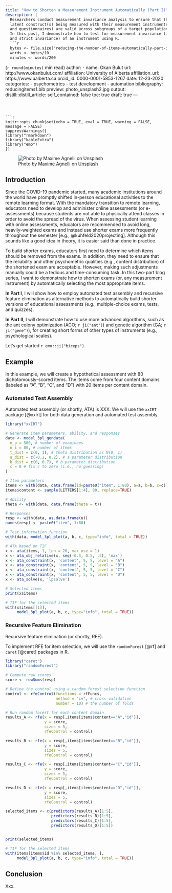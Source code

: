 ```yaml
---
title: "How to Shorten a Measurement Instrument Automatically (Part I)"
description: |
  Researchers conduct measurement invariance analysis to ensure that the interpretation of 
  latent construct(s) being measured with their measurement instruments (e.g., scales, surveys, 
  and questionnaires) are valid across subgroups of a target population or time points. 
  In this post, I demonstrate how to test for measurement invariance (i.e., configural, metric, scalar,
  and strict invariance) of an instrument using R.
  ```r
  bytes <- file.size("reducing-the-number-of-items-automatically-part-i.Rmd")
  words <- bytes/10
  minutes <- words/200
  ``` 
  (`r round(minutes)` min read)
author:
  - name: Okan Bulut
    url: http://www.okanbulut.com/
    affiliation: University of Alberta
    affiliation_url: https://www.ualberta.ca
    orcid_id: 0000-0001-5853-1267
date: 12-23-2020
categories:
  - psychometrics
  - test development
  - automation
bibliography: reducingitems1.bib
preview: photo_unsplash2.jpg
output:
  distill::distill_article:
    self_contained: false
    toc: true
draft: true
---
```



```r
knitr::opts_chunk$set(echo = TRUE, eval = TRUE, warning = FALSE, message = FALSE)
suppressWarnings({
library("rmarkdown")
library("kableExtra")
library("emo")
})
```

![Photo by [Maxime Agnelli](https://unsplash.com/@maxa) on [Unsplash](https://unsplash.com/)](photo_unsplash2.jpg)

## Introduction

Since the COVID-19 pandemic started, many academic institutions around the world have promptly shifted in-person educational activities to the remote learning format. With the mandatory transition to remote learning, educators need to develop and administer online assessments (or e-assessments) because students are not able to physically attend classes in order to avoid the spread of the virus. When assessing student learning with online assessments, educators are recommended to avoid long, heavily-weighted exams and instead use shorter exams more frequently throughout the semester [e.g., @kuhfeld2020projecting]. Although this sounds like a good idea in theory, it is easier said than done in practice. 

To build shorter exams, educators first need to determine which items should be removed from the exams. In addition, they need to ensure that the reliability and other psychometric qualities (e.g., content distribution) of the shortened exam are acceptable. However, making such adjustments manually could be a tedious and time-consuming task. In this two-part blog series, I want to demonstrate how to shorten exams (or, any measurement instrument) by automatically selecting the most appropriate items. 

**In Part I**, I will show how to employ automated test assembly and recursive feature elimination as alternative methods to automatically build shorter versions of educational assessments (e.g., multiple-choice exams, tests, and quizzes). 

**In Part II**, I will demonstrate how to use more advanced algorithms, such as the ant colony optimization (ACO; `r ji("ant")`) and genetic algorithm (GA; `r ji("gene")`), for creating short forms of other types of instruments (e.g., psychological scales).  


Let's get started `r emo::ji("biceps")`.


## Example

In this example, we will create a hypothetical assessment with 80 dichotomously-scored items. The items come from four content domains (labeled as "A", "B", "C", and "D") with 20 items per content domain. 


### Automated Test Assembly

Automated test assembly (or shortly, ATA) is XXX. We will use the `xxIRT` package [@xxirt] for both data generation and automated test assembly. 


```r
library("xxIRT")

# Generate item parameters, ability, and responses
data <- model_3pl_gendata(
  n_p = 500, # number of examinees
  n_i = 80, # number of items
  t_dist = c(0, 1), # theta distribution as N(0, 1)
  a_dist = c(-0.1, 0.2), # a parameter distribution
  b_dist = c(0, 0.7), # b parameter distribution
  c = 0 # fix c to zero (i.e., no guessing)
)

# Item parameters
items <- with(data, data.frame(id=paste0("item", 1:80), a=a, b=b, c=c))
items$content <- sample(LETTERS[1:4], 80, replace=TRUE)

# Ability
theta <- with(data, data.frame(theta = t))

# Responses
resp <- with(data, as.data.frame(u))
names(resp) <- paste0("item", 1:80)

# Test information function
with(data, model_3pl_plot(a, b, c, type="info", total = TRUE))

# ATA based on TIF
x <- ata(items, 1, len = 20, max_use = 1)
x <- ata_obj_relative(x, seq(-0.5, 0.5, .5), 'max')
x <- ata_constraint(x, 'content', 5, 5, level = "A")
x <- ata_constraint(x, 'content', 5, 5, level = "B")
x <- ata_constraint(x, 'content', 5, 5, level = "C")
x <- ata_constraint(x, 'content', 5, 5, level = "D")
x <- ata_solve(x, 'lpsolve')

# Selected items
print(x$items)

# TIF for the selected items
with(x$items[[1]], 
     model_3pl_plot(a, b, c, type="info", total = TRUE))
```

### Recursive Feature Elimination

Recursive feature elimination (or shortly, RFE).

To implement RFE for item selection, we will use the `randomForest` [@rf] and `caret` [@caret] packages in R. 

```r
library("caret")
library("randomForest")

# Compute raw scores
score <- rowSums(resp)

# Define the control using a random forest selection function
control <- rfeControl(functions = rfFuncs, 
                      method = "cv", # cross-validation
                      number = 10) # the number of folds

# Run random forest for each content domain
results_A <- rfe(x = resp[,items[items$content=="A","id"]], 
                 y = score, 
                 sizes = 5, 
                 rfeControl = control)

results_B <- rfe(x = resp[,items[items$content=="B","id"]], 
                 y = score, 
                 sizes = 5, 
                 rfeControl = control)

results_C <- rfe(x = resp[,items[items$content=="C","id"]], 
                 y = score, 
                 sizes = 5, 
                 rfeControl = control)

results_D <- rfe(x = resp[,items[items$content=="D","id"]], 
                 y = score, 
                 sizes = 5, 
                 rfeControl = control)

selected_items <- c(predictors(results_A)[1:5],
                    predictors(results_B)[1:5],
                    predictors(results_C)[1:5],
                    predictors(results_D)[1:5])


print(selected_items)

# TIF for the selected items
with(items[items$id %in% selected_items, ], 
     model_3pl_plot(a, b, c, type="info", total = TRUE))
```


## Conclusion

Xxx. 












